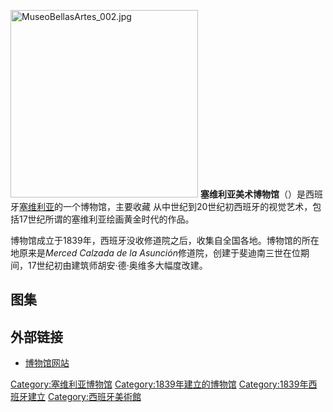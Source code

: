 [[File:MuseoBellasArtes_002.jpg|300px]]
'''塞维利亚美术博物馆'''（{{lang-es|Museo de Bellas Artes de Sevilla}}）是西班牙[[塞维利亚|塞维利亚]]的一个博物馆，主要收藏 从中世纪到20世纪初西班牙的视觉艺术，包括17世纪所谓的塞维利亚绘画黄金时代的作品。

博物馆成立于1839年，西班牙没收修道院之后，收集自全国各地。博物馆的所在地原来是''Merced Calzada de la Asunción''修道院，创建于斐迪南三世在位期间，17世纪初由建筑师胡安·德·奥维多大幅度改建。
==图集==
{{multiple image
 | align  = center
| header    = 重要作品
| header_align = center
| direction= horizontal
 
 | texto = | alineación_texto = right | fondo_de_texto = 
 | image1 = Bellas Artes Sevilla.jpg | width1 = 276 | caption1 = 《洞穴圣女》<br/>作者：[[弗朗西斯柯·德·苏巴朗|弗朗西斯柯·德·苏巴朗]]
 | image2 = San Antonio de Padua con Niño (Murillo).jpg| width2 = 152 | caption2 = 《[[里斯本的聖安多尼|帕多瓦的圣安多尼与圣婴耶稣]]》<br/>作者：[[巴托洛梅·埃斯特班·穆里罗|巴托洛梅·埃斯特班·穆里罗]] 
 | image3 = Portrait of Gustavo Adolfo Bécquer, by his brother Valeriano (1862).jpg | width3 = 168 | caption3 = 《[[古斯塔沃·阿道夫·贝克尔|古斯塔沃·阿道夫·贝克尔]]肖像》<br/>作者：[[巴莱里亚诺·贝克尔|巴莱里亚诺·贝克尔]] 
}}

==外部链接==
{{Commons category|Museo de Bellas Artes de Sevilla}}
*[https://web.archive.org/web/20121014001940/http://www.juntadeandalucia.es/cultura/museos/MBASE/?lng=e 博物馆网站]
{{coord|37|23|33|N|5|59|59|W|source:eswiki_region:ES_type:landmark|display=title}}
{{Authority control}}

[[Category:塞维利亚博物馆|Category:塞维利亚博物馆]]
[[Category:1839年建立的博物馆|Category:1839年建立的博物馆]]
[[Category:1839年西班牙建立|Category:1839年西班牙建立]]
[[Category:西班牙美術館|Category:西班牙美術館]]